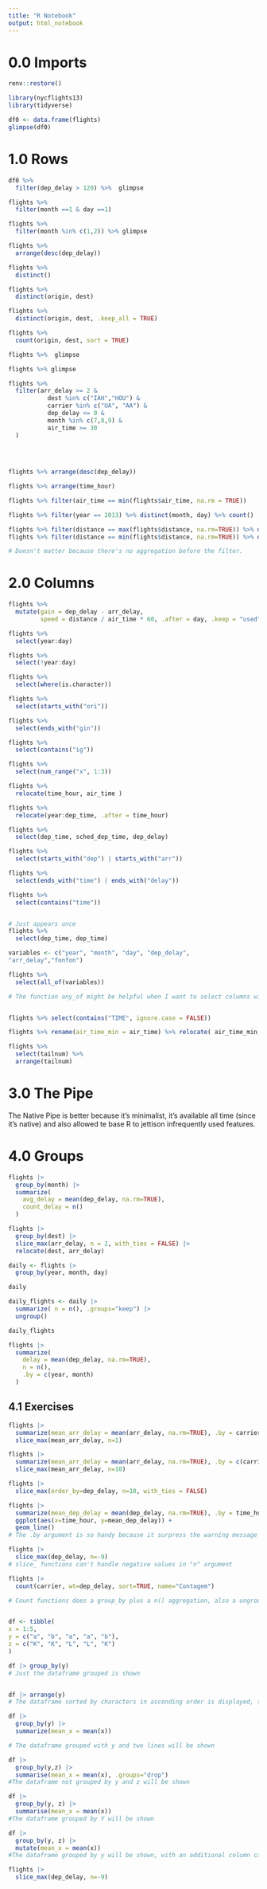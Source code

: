```yaml
---
title: "R Notebook"
output: html_notebook
---
```



# 0.0 Imports

```r
renv::restore()
```




```r
library(nycflights13)
library(tidyverse)
```


```r
df0 <- data.frame(flights)
glimpse(df0)
```

# 1.0 Rows


```r
df0 %>% 
  filter(dep_delay > 120) %>%  glimpse
```

```r
flights %>% 
  filter(month ==1 & day ==1)
```

```r
flights %>% 
  filter(month %in% c(1,2)) %>% glimpse
```
```r
flights %>% 
  arrange(desc(dep_delay))
```

```r
flights %>% 
  distinct()
```

```r
flights %>% 
  distinct(origin, dest)
```

```r
flights %>% 
  distinct(origin, dest, .keep_all = TRUE)
```
```r
flights %>% 
  count(origin, dest, sort = TRUE)
```

```r
flights %>%  glimpse
```

```r
flights %>% glimpse
```


```r
flights %>% 
  filter(arr_delay >= 2 & 
           dest %in% c("IAH","HOU") &
           carrier %in% c("UA", "AA") &
           dep_delay <= 0 &
           month %in% c(7,8,9) &
           air_time >= 30
  )
           
        
  
```

```r
flights %>% arrange(desc(dep_delay))

```

```r
flights %>% arrange(time_hour)
```

```r
flights %>% filter(air_time == min(flights$air_time, na.rm = TRUE))
```

```r
flights %>% filter(year == 2013) %>% distinct(month, day) %>% count()
```

```r
flights %>% filter(distance == max(flights$distance, na.rm=TRUE)) %>% distinct(origin)
flights %>% filter(distance == min(flights$distance, na.rm=TRUE)) %>% distinct(origin)
```
```r
# Doesn't matter because there's no aggregation before the filter.
```


# 2.0 Columns

```r
flights %>% 
  mutate(gain = dep_delay - arr_delay,
         speed = distance / air_time * 60, .after = day, .keep = "used")
```

```r
flights %>% 
  select(year:day)

flights %>% 
  select(!year:day)

flights %>% 
  select(where(is.character))

flights %>% 
  select(starts_with("ori"))

flights %>% 
  select(ends_with("gin"))

flights %>% 
  select(contains("ig"))

flights %>% 
  select(num_range("x", 1:3))

flights %>% 
  relocate(time_hour, air_time )

flights %>% 
  relocate(year:dep_time, .after = time_hour)

flights %>% 
  select(dep_time, sched_dep_time, dep_delay)

flights %>% 
  select(starts_with("dep") | starts_with("arr"))

flights %>% 
  select(ends_with("time") | ends_with("delay"))

flights %>% 
  select(contains("time"))


# Just appears once
flights %>% 
  select(dep_time, dep_time)

variables <- c("year", "month", "day", "dep_delay",
"arr_delay","fonfon")

flights %>% 
  select(all_of(variables))

# The function any_of might be helpful when I want to select columns without caring if one of them is missing. On the other hand all_of assert that all columns needs to be selected, otherwise a error is thrown.


flights %>% select(contains("TIME", ignore.case = FALSE))

flights %>% rename(air_time_min = air_time) %>% relocate( air_time_min, .before=1)

flights %>% 
  select(tailnum) %>%
  arrange(tailnum)

```

# 3.0 The Pipe

The Native Pipe is better because it's minimalist, it's available all time (since it's native) and also allowed te base R to jettison infrequently used features.

# 4.0 Groups

```r
flights |> 
  group_by(month) |> 
  summarize(
    avg_delay = mean(dep_delay, na.rm=TRUE),
    count_delay = n()
  )

flights |> 
  group_by(dest) |> 
  slice_max(arr_delay, n = 2, with_ties = FALSE) |> 
  relocate(dest, arr_delay)

daily <- flights |> 
  group_by(year, month, day)

daily

daily_flights <- daily |> 
  summarize( n = n(), .groups="keep") |> 
  ungroup()

daily_flights

flights |> 
  summarize(
    delay = mean(dep_delay, na.rm=TRUE),
    n = n(),
    .by = c(year, month)
  )
```

## 4.1 Exercises

```r
flights |> 
  summarize(mean_arr_delay = mean(arr_delay, na.rm=TRUE), .by = carrier) |> 
  slice_max(mean_arr_delay, n=1)

flights |> 
  summarize(mean_arr_delay = mean(arr_delay, na.rm=TRUE), .by = c(carrier, dest)) |> 
  slice_max(mean_arr_delay, n=10)

flights |> 
  slice_max(order_by=dep_delay, n=10, with_ties = FALSE)

flights |>
  summarize(mean_dep_delay = mean(dep_delay, na.rm=TRUE), .by = time_hour) |> 
  ggplot(aes(x=time_hour, y=mean_dep_delay)) +
  geom_line()
# The .by argument is so handy because it surpress the warning message and ungroup() the data at the end of calculation.

flights |>
  slice_max(dep_delay, n=-9)
# slice_ functions can't handle negative values in "n" argument

flights |> 
  count(carrier, wt=dep_delay, sort=TRUE, name="Contagem")

# Count functions does a group_by plus a n() aggregation, also a ungroup() at the end


df <- tibble(
x = 1:5,
y = c("a", "b", "a", "a", "b"),
z = c("K", "K", "L", "L", "K")
)

df |> group_by(y)
# Just the dataframe grouped is shown


df |> arrange(y)
# The dataframe sorted by characters in ascending order is displayed, the difference from group_by is that the characters column are sorted and the dataframe isn't grouped.

df |> 
  group_by(y) |> 
  summarize(mean_x = mean(x))

# The dataframe grouped with y and two lines will be shown

df |> 
  group_by(y,z) |> 
  summarise(mean_x = mean(x), .groups="drop")
#The dataframe not grouped by y and z will be shown

df |> 
  group_by(y, z) |> 
  summarise(mean_x = mean(x))
#The dataframe grouped by Y will be shown

df |> 
  group_by(y, z) |> 
  mutate(mean_x = mean(x))
#The dataframe grouped by y will be shown, with an additional column called mean_x
```

```r
flights |>
  slice_max(dep_delay, n=-9)
```

